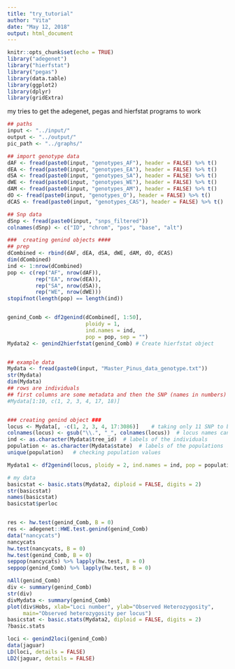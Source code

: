 ```yaml
---
title: "try_tutorial"
author: "Vita"
date: "May 12, 2018"
output: html_document
---
```


```r
knitr::opts_chunk$set(echo = TRUE)
library("adegenet")
library("hierfstat")
library("pegas")
library(data.table)
library(ggplot2)
library(dplyr)
library(gridExtra)
```

my tries to get the adegenet, pegas and hierfstat programs to work



```r
## paths
input <- "../input/"
output <- "../output/"
pic_path <- "../graphs/"

## import genotype data
dAF <- fread(paste0(input, "genotypes_AF"), header = FALSE) %>% t()
dEA <- fread(paste0(input, "genotypes_EA"), header = FALSE) %>% t()
dSA <- fread(paste0(input, "genotypes_SA"), header = FALSE) %>% t()
dWE <- fread(paste0(input, "genotypes_WE"), header = FALSE) %>% t()
dAM <- fread(paste0(input, "genotypes_AM"), header = FALSE) %>% t()
dO <- fread(paste0(input, "genotypes_O"), header = FALSE) %>% t()
dCAS <- fread(paste0(input, "genotypes_CAS"), header = FALSE) %>% t()

## Snp data
dSnp <- fread(paste0(input, "snps_filtered")) 
colnames(dSnp) <- c("ID", "chrom", "pos", "base", "alt")

###  creating genind objects ####
## prep
dCombined <- rbind(dAF, dEA, dSA, dWE, dAM, dO, dCAS)
dim(dCombined)
ind <- 1:nrow(dCombined)
pop <- c(rep("AF", nrow(dAF)),
         rep("EA", nrow(dEA)),
         rep("SA", nrow(dSA)),
         rep("WE", nrow(dWE)))
stopifnot(length(pop) == length(ind))


genind_Comb <- df2genind(dCombined[, 1:50], 
                         ploidy = 1, 
                         ind.names = ind, 
                         pop = pop, sep = "")
Mydata2 <- genind2hierfstat(genind_Comb) # Create hierfstat object



```

```r
## example data 
Mydata <- fread(paste0(input, "Master_Pinus_data_genotype.txt"))
str(Mydata)
dim(Mydata)
## rows are individuals
## first columns are some metadata and then the SNP (names in numbers)
#Mydata[1:10, c(1, 2, 3, 4, 17, 18)]


### creating genind object ###
locus <- Mydata[, -c(1, 2, 3, 4, 17:3086)]    # taking only 11 SNP to be faster and exclude metadata -- 1:4 columns
colnames(locus) <- gsub("\\.", "_", colnames(locus))  # locus names can't have "."
ind <- as.character(Mydata$tree_id)  # labels of the individuals
population <- as.character(Mydata$state)  # labels of the populations
unique(population)   # checking population values

Mydata1 <- df2genind(locus, ploidy = 2, ind.names = ind, pop = population, sep = "")

# my data 
basicstat <- basic.stats(Mydata2, diploid = FALSE, digits = 2) 
str(basicstat)
names(basicstat)   
basicstat$perloc


res <- hw.test(genind_Comb, B = 0)
res <- adegenet::HWE.test.genind(genind_Comb)
data("nancycats")
nancycats
hw.test(nancycats, B = 0)
hw.test(genind_Comb, B = 0)
seppop(nancycats) %>% lapply(hw.test, B = 0)
seppop(genind_Comb) %>% lapply(hw.test, B = 0)

nAll(genind_Comb)
div <- summary(genind_Comb)
str(div)
divMydata <- summary(genind_Comb)
plot(div$Hobs, xlab="Loci number", ylab="Observed Heterozygosity", 
     main="Observed heterozygosity per locus")
basicstat <- basic.stats(Mydata2, diploid = FALSE, digits = 2) 
?basic.stats

loci <- genind2loci(genind_Comb)
data(jaguar)
LD(loci, details = FALSE)
LD2(jaguar, details = FALSE)

```